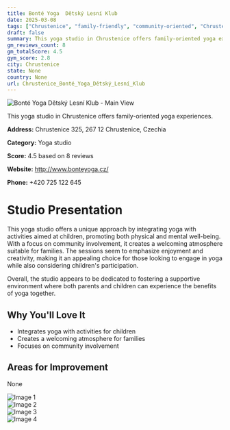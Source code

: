 ```yaml
---
title: Bonté Yoga  Dětský Lesní Klub
date: 2025-03-08
tags: ["Chrustenice", "family-friendly", "community-oriented", "Chrustenice"]  
draft: false
summary: This yoga studio in Chrustenice offers family-oriented yoga experiences.
gm_reviews_count: 8
gm_totalScore: 4.5
gym_score: 2.8
city: Chrustenice
state: None
country: None
url: Chrustenice_Bonté_Yoga_Dětský_Lesní_Klub
---
```


<div className="aspect-[16/9] relative my-8">
  <img 
    src="https://lh5.googleusercontent.com/p/AF1QipMV7-X7wys1hYk0fJewuGHPRtgB4FkCrl-M2W0n=w1920-h1080-k-no"
    alt="Bonté Yoga  Dětský Lesní Klub - Main View"
    className="object-cover absolute inset-0 w-full h-full rounded-lg"
  />
</div>

This yoga studio in Chrustenice offers family-oriented yoga experiences.

**Address:** Chrustenice 325, 267 12 Chrustenice, Czechia

**Category:** Yoga studio

**Score:** 4.5 based on 8 reviews

**Website:** http://www.bonteyoga.cz/

**Phone:** +420 725 122 645

# Studio Presentation

This yoga studio offers a unique approach by integrating yoga with activities aimed at children, promoting both physical and mental well-being. With a focus on community involvement, it creates a welcoming atmosphere suitable for families. The sessions seem to emphasize enjoyment and creativity, making it an appealing choice for those looking to engage in yoga while also considering children's participation.

Overall, the studio appears to be dedicated to fostering a supportive environment where both parents and children can experience the benefits of yoga together.

## Why You'll Love It

- Integrates yoga with activities for children
- Creates a welcoming atmosphere for families
- Focuses on community involvement

## Areas for Improvement

None

<div className="grid grid-cols-1 xl:grid-cols-2 gap-4 my-8">
<div className="aspect-[4/3] relative"><img src="https://lh5.googleusercontent.com/p/AF1QipOp4CUHf_LwZiiU9Be8Jv6Xl__WFk-txMCexWas=w1920-h1080-k-no" alt="Image 1" className="object-cover absolute inset-0 w-full h-full rounded-lg" /></div>
<div className="aspect-[4/3] relative"><img src="https://lh5.googleusercontent.com/p/AF1QipP1eUMhdw-f49Bd9gfAqbyvTEBYFp6hcohGpmBh=w1920-h1080-k-no" alt="Image 2" className="object-cover absolute inset-0 w-full h-full rounded-lg" /></div>
<div className="aspect-[4/3] relative"><img src="https://lh5.googleusercontent.com/p/AF1QipOg5xpx8yFXE2eGvBdmPbCpHV4GCG6S7fkJVT2k=w1920-h1080-k-no" alt="Image 3" className="object-cover absolute inset-0 w-full h-full rounded-lg" /></div>
<div className="aspect-[4/3] relative"><img src="https://lh5.googleusercontent.com/p/AF1QipObMKyl_VNVdsVDPS2BidlieGq5-qbPO9jwYiCN=w1920-h1080-k-no" alt="Image 4" className="object-cover absolute inset-0 w-full h-full rounded-lg" /></div>
</div>